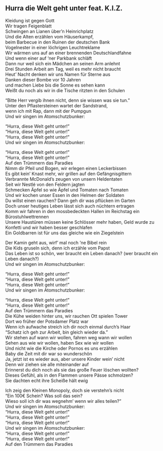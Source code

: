 ## Hurra die Welt geht unter feat. K.I.Z.

Kleidung ist gegen Gott  
Wir tragen Feigenblatt  
Schwingen an Lianen über'n Heinrichplatz  
Und die Alten erzählen vom Häuserkampf,  
beim Barbecue in den Ruinen der deutschen Bank  
Vogelnester in einer löchrigen Leuchtreklame  
Wir wärmen uns auf an einer brennenden Deutschlandfahne  
Und wenn einer auf 'ner Parkbank schläft  
Dann nur weil sich ein Mädchen an seinen Arm anlehnt  
Drei Stunden Arbeit am Tag, weil es mehr nicht braucht  
Heut' Nacht denken wir uns Namen für Sterne aus  
Danken dieser Bombe vor 10 Jahren  
und machen Liebe bis die Sonne es sehen kann  
Weißt du noch als wir in die Tische ritzten in den Schulen  
  
"Bitte Herr vergib ihnen nicht, denn sie wissen was sie tun."  
Unter den Pflastersteinen wartet der Sandstrand,  
wenn ich mit Rap, dann mit der Pumpgun  
Und wir singen im Atomschutzbunker:  
  
  
  
  
"Hurra, diese Welt geht unter!"  
"Hurra, diese Welt geht unter!"  
"Hurra, diese Welt geht unter!"  
Und wir singen im Atomschutzbunker:  
  
"Hurra, diese Welt geht unter!"  
"Hurra, diese Welt geht unter!"  
Auf den Trümmern das Paradies  
Nimm dir Pfeil und Bogen, wir erlegen einen Leckerbissen  
Es gibt kein' Knast mehr, wir grillen auf den Gefängnisgittern  
Verbrannte McDonald's zeugen von unsern Heldentaten  
Seit wir Nestlé von den Feldern jagten  
Schmecken Äpfel so wie Äpfel und Tomaten nach Tomaten  
Und wir kochen unser Essen in den Helmen der Soldaten  
Du willst einen rauchen? Dann geh dir was pflücken im Garten  
Doch unser heutiges Leben lässt sich auch nüchtern ertragen  
Komm wir fahren in den mossbedeckten Hallen im Reichstag ein Bürostuhlwettrennen  
Unsere Haustüren müssen keine Schlösser mehr haben, Geld wurde zu Konfetti und wir haben besser geschlafen  
Ein Goldbarren ist für uns das gleiche wie ein Ziegelstein  
  
Der Kamin geht aus, wirf' mal noch 'ne Bibel rein  
Die Kids gruseln sich, denn ich erzähle vom Papst  
Das Leben ist so schön, wer braucht ein Leben danach? (wer braucht ein Leben danach?)  
Und wir singen im Atomschutzbunker:  
  
"Hurra, diese Welt geht unter!"  
"Hurra, diese Welt geht unter!"  
"Hurra, diese Welt geht unter!"  
Und wir singen im Atomschutzbunker:  
  
"Hurra, diese Welt geht unter!"  
"Hurra, diese Welt geht unter!"  
Auf den Trümmern das Paradies  
Die Kühe weiden hinter uns, wir rauchen Ott spielen Tower  
Dort wo früher der Potsdamer Platz war  
Wenn ich aufwache streich ich dir noch einmal durch's Haar  
"Schatz ich geh zur Arbeit, bin gleich wieder da."  
Wir stehen auf wann wir wollen, fahren weg wann wir wollen  
Sehen aus wie wir wollen, haben Sex wie wir wollen  
Und nicht wie die Kirche oder Pornos es uns erzählen  
Baby die Zeit mit dir war so wunderschön  
Ja, jetzt ist es wieder aus, aber unsere Kinder wein' nicht  
Denn wir ziehen sie alle miteinander auf  
Erinnerst du dich noch als sie das große Feuer löschen wollten?  
Dieses Gefühl, als in den Flammen unsere Pässe schmolzen?  
Sie dachten echt ihre Scheiße hält ewig  
  
Ich zeig den Kleinen Monopoly, doch sie verstehn's nicht  
"Ein 100€ Schein? Was soll das sein?  
Wieso soll ich dir was wegnehm' wenn wir alles teilen?"  
Und wir singen im Atomschutzbunker:  
"Hurra, diese Welt geht unter!"  
"Hurra, diese Welt geht unter!"  
"Hurra, diese Welt geht unter!"  
Und wir singen im Atomschutzbunker:  
"Hurra, diese Welt geht unter!"  
"Hurra, diese Welt geht unter!"  
Auf den Trümmern das Paradies
